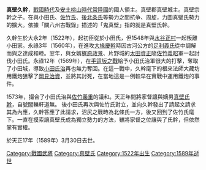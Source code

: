 {{expand language|ja}}
{{unreferenced|time=2017-01-17T03:41:02+00:00}}
'''真壁久幹'''，[[戰國時代|戰國時代]]及[[安土桃山時代|安土桃山時代]][[常陸國|常陸國]]的國人領主。真壁郡真壁城主。真壁宗幹之子。在與小田氏、[[佐竹氏|佐竹氏]]、[[後北条氏|後北条氏]]等勢力之間抗争、周旋，力圖真壁氏勢力的擴大。依據「關八州古戰錄」描述的「鬼真壁」指的就是真壁氏幹。

久幹生於大永2年（1522年），起初臣從於小田氏，但1548年與[[水谷正村|水谷正村]]一起叛離小田家。永祿3年（1560年），在進攻[[大掾慶幹|大掾慶幹]]時因古河公方的[[足利義氏|足利義氏]]從中調解而與之達成和睦。翌年，與女婿[[梶原政景|梶原政景]]、片野城的[[太田資正|太田資正]]隨[[佐竹義昭|佐竹義昭]]軍一起討伐小田氏。永祿12年（1569年），在[[手這坂之戰|手這坂之戰]]給予小田氏治軍很大的打擊，奪取了小田城，導致[[小田氏治|小田氏治]]再也無力奪回。在這一戰中，久幹麾下的根來法師大藏坊用鐵炮狙擊了[[岡見治資|岡見治資]]，並將其討死，在當地這是一例較早在實戰中運用鐵炮的事件。

1573年，撮合了小田氏治與[[佐竹義重|佐竹義重]]的議和。天正年間將家督讓與嫡男[[真壁氏幹|真壁氏幹]]，自號闇轢軒道無。
後小田氏再次與佐竹氏對立，並向久幹發出了請起文請求其為內應，久幹答應了此請求，沼尻之戰時為北條氏一方，後又回到了佐竹氏麾下。一直在摸索讓真壁氏成為獨立勢力的方法，雖將家督之位讓與了氏幹，但依然掌有實權。

於天正17年（1589年）3月30日去世。

[[Category:戰國武將|Category:戰國武將]]
[[Category:真壁氏|Category:真壁氏]]
[[Category:1522年出生|Category:1522年出生]]
[[Category:1589年逝世|Category:1589年逝世]]
